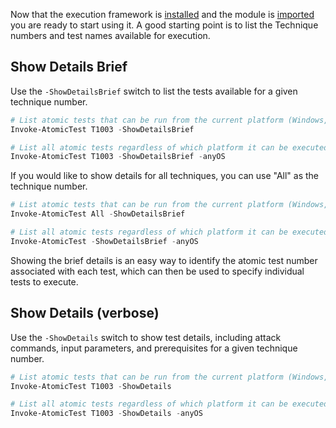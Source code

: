 Now that the execution framework is [installed](/invoke-atomicredteam/getting-started) and the module is [imported](/invoke-atomicredteam/import) you are ready to start using it. A good starting point is to list the Technique numbers and test names available for execution.

## Show Details Brief

Use the `-ShowDetailsBrief` switch to list the tests available for a given technique number.

```powershell copy
# List atomic tests that can be run from the current platform (Windows,Linux,macOS)
Invoke-AtomicTest T1003 -ShowDetailsBrief

# List all atomic tests regardless of which platform it can be executed from
Invoke-AtomicTest T1003 -ShowDetailsBrief -anyOS
```

If you would like to show details for all techniques, you can use "All" as the technique number.

```powershell copy
# List atomic tests that can be run from the current platform (Windows,Linux,macOS)
Invoke-AtomicTest All -ShowDetailsBrief

# List all atomic tests regardless of which platform it can be executed from
Invoke-AtomicTest -ShowDetailsBrief -anyOS
```

Showing the brief details is an easy way to identify the atomic test number associated with each test, which can then be used to specify individual tests to execute.

## Show Details (verbose)

Use the `-ShowDetails` switch to show test details, including attack commands, input parameters, and prerequisites for a given technique number.

```powershell copy
# List atomic tests that can be run from the current platform (Windows,Linux,macOS)
Invoke-AtomicTest T1003 -ShowDetails

# List all atomic tests regardless of which platform it can be executed from
Invoke-AtomicTest T1003 -ShowDetails -anyOS
```
